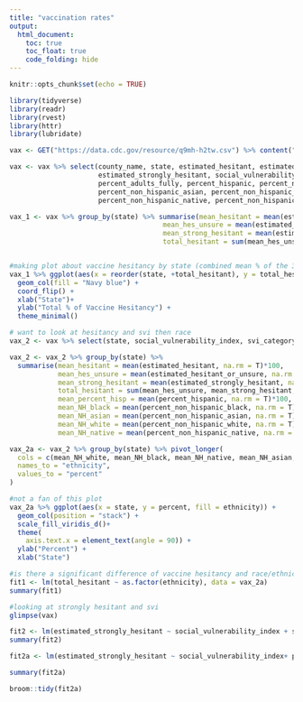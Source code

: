 ```yaml
---
title: "vaccination rates"
output: 
  html_document:
    toc: true
    toc_float: true
    code_folding: hide
---
```


```r
knitr::opts_chunk$set(echo = TRUE)
```
```r
library(tidyverse)
library(readr)
library(rvest)
library(httr)
library(lubridate)
```

```r
vax <- GET("https://data.cdc.gov/resource/q9mh-h2tw.csv") %>% content("parsed")

vax <- vax %>% select(county_name, state, estimated_hesitant, estimated_hesitant_or_unsure,
                      estimated_strongly_hesitant, social_vulnerability_index, svi_category,
                      percent_adults_fully, percent_hispanic, percent_non_hispanic_american,
                      percent_non_hispanic_asian, percent_non_hispanic_black, 
                      percent_non_hispanic_native, percent_non_hispanic_white)
```


```r
vax_1 <- vax %>% group_by(state) %>% summarise(mean_hesitant = mean(estimated_hesitant, na.rm = T)*100, 
                                      mean_hes_unsure = mean(estimated_hesitant_or_unsure, na.rm = T)*100, 
                                      mean_strong_hesitant = mean(estimated_strongly_hesitant, na.rm = T)*100, 
                                      total_hesitant = sum(mean_hes_unsure, mean_strong_hesitant, mean_hesitant))  %>% arrange(desc(total_hesitant)) %>% select(state, total_hesitant, everything()) 


#making plot about vaccine hesitancy by state (combined mean % of the 3 vax hesitancy categories)
vax_1 %>% ggplot(aes(x = reorder(state, +total_hesitant), y = total_hesitant)) + 
  geom_col(fill = "Navy blue") +
  coord_flip() + 
  xlab("State")+ 
  ylab("Total % of Vaccine Hesitancy") + 
  theme_minimal()

```

```r
# want to look at hesitancy and svi then race 
vax_2 <- vax %>% select(state, social_vulnerability_index, svi_category, percent_hispanic, percent_non_hispanic_white, percent_non_hispanic_asian, percent_non_hispanic_black, percent_non_hispanic_native, estimated_hesitant, estimated_hesitant_or_unsure,estimated_strongly_hesitant) 

vax_2 <- vax_2 %>% group_by(state) %>%
  summarise(mean_hesitant = mean(estimated_hesitant, na.rm = T)*100, 
            mean_hes_unsure = mean(estimated_hesitant_or_unsure, na.rm = T)*100, 
            mean_strong_hesitant = mean(estimated_strongly_hesitant, na.rm = T)*100,
            total_hesitant = sum(mean_hes_unsure, mean_strong_hesitant, mean_hesitant), 
            mean_percent_hisp = mean(percent_hispanic, na.rm = T)*100, 
            mean_NH_black = mean(percent_non_hispanic_black, na.rm = T)*100, 
            mean_NH_asian = mean(percent_non_hispanic_asian, na.rm = T)*100, 
            mean_NH_white = mean(percent_non_hispanic_white, na.rm = T)*100, 
            mean_NH_native = mean(percent_non_hispanic_native, na.rm = T)*100)

vax_2a <- vax_2 %>% group_by(state) %>% pivot_longer(
  cols = c(mean_NH_white, mean_NH_black, mean_NH_native, mean_NH_asian, mean_percent_hisp), 
  names_to = "ethnicity", 
  values_to = "percent"
)

#not a fan of this plot 
vax_2a %>% ggplot(aes(x = state, y = percent, fill = ethnicity)) + 
  geom_col(position = "stack") +
  scale_fill_viridis_d()+
  theme( 
    axis.text.x = element_text(angle = 90)) + 
  ylab("Percent") + 
  xlab("State") 

#is there a significant difference of vaccine hesitancy and race/ethnicity - odd result 
fit1 <- lm(total_hesitant ~ as.factor(ethnicity), data = vax_2a)
summary(fit1)

#looking at strongly hesitant and svi 
glimpse(vax)

fit2 <- lm(estimated_strongly_hesitant ~ social_vulnerability_index + state, data = vax)
summary(fit2)

fit2a <- lm(estimated_strongly_hesitant ~ social_vulnerability_index+ percent_hispanic + percent_non_hispanic_white + percent_non_hispanic_asian + percent_non_hispanic_black +  percent_non_hispanic_native , data = vax)

summary(fit2a)

broom::tidy(fit2a)
```

